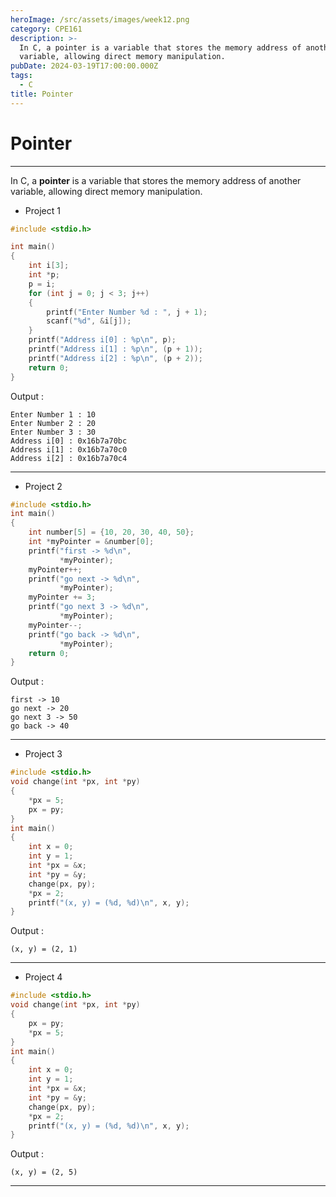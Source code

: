 ```yaml
---
heroImage: /src/assets/images/week12.png
category: CPE161
description: >-
  In C, a pointer is a variable that stores the memory address of another
  variable, allowing direct memory manipulation.
pubDate: 2024-03-19T17:00:00.000Z
tags:
  - C
title: Pointer
---
```


# Pointer

***

In C, a **pointer** is a variable that stores the memory address of another variable, allowing direct memory manipulation.

* Project 1

```c
#include <stdio.h>

int main()
{
    int i[3];
    int *p;
    p = i;
    for (int j = 0; j < 3; j++)
    {
        printf("Enter Number %d : ", j + 1);
        scanf("%d", &i[j]);
    }
    printf("Address i[0] : %p\n", p);
    printf("Address i[1] : %p\n", (p + 1));
    printf("Address i[2] : %p\n", (p + 2));
    return 0;
}

```

Output :

```plaintext
Enter Number 1 : 10
Enter Number 2 : 20
Enter Number 3 : 30
Address i[0] : 0x16b7a70bc
Address i[1] : 0x16b7a70c0
Address i[2] : 0x16b7a70c4
```

***

* Project 2

```c
#include <stdio.h>
int main()
{
    int number[5] = {10, 20, 30, 40, 50};
    int *myPointer = &number[0];
    printf("first -> %d\n",
           *myPointer);
    myPointer++;
    printf("go next -> %d\n",
           *myPointer);
    myPointer += 3;
    printf("go next 3 -> %d\n",
           *myPointer);
    myPointer--;
    printf("go back -> %d\n",
           *myPointer);
    return 0;
}
```

Output :

```plaintext
first -> 10
go next -> 20
go next 3 -> 50
go back -> 40
```

***

* Project 3

```c
#include <stdio.h>
void change(int *px, int *py)
{
    *px = 5;
    px = py;
}
int main()
{
    int x = 0;
    int y = 1;
    int *px = &x;
    int *py = &y;
    change(px, py);
    *px = 2;
    printf("(x, y) = (%d, %d)\n", x, y);
}

```

Output :

```plaintext
(x, y) = (2, 1)
```

***

* Project 4

```c
#include <stdio.h>
void change(int *px, int *py)
{
    px = py;
    *px = 5;
}
int main()
{
    int x = 0;
    int y = 1;
    int *px = &x;
    int *py = &y;
    change(px, py);
    *px = 2;
    printf("(x, y) = (%d, %d)\n", x, y);
}
```

Output :

```plaintext
(x, y) = (2, 5)
```

***
